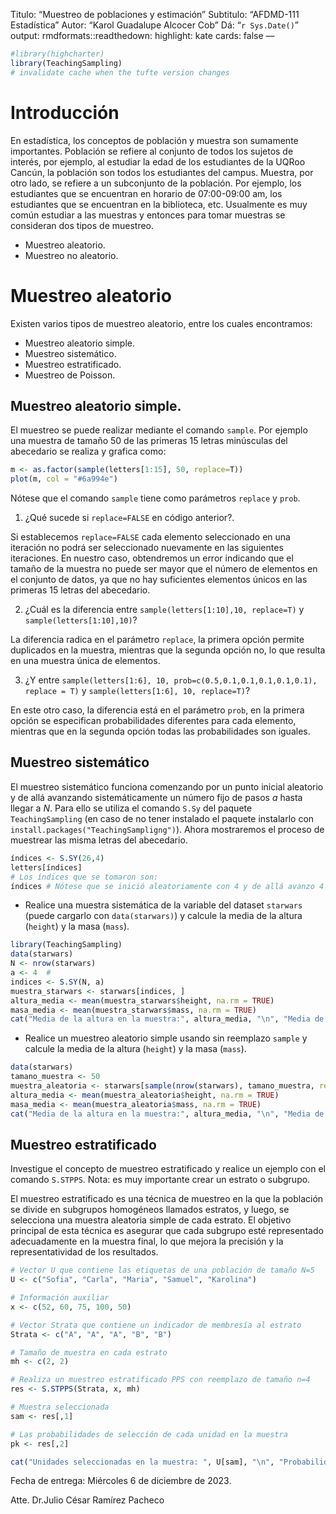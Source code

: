 
Titulo: "Muestreo de poblaciones y estimación"
Subtitulo: "AFDMD-111 Estadística"
Autor: "Karol Guadalupe Alcocer Cob"
Dá: "`r Sys.Date()`"
output:
  rmdformats::readthedown:
    highlight: kate
    cards: false
---

```r
#library(highcharter)
library(TeachingSampling)
# invalidate cache when the tufte version changes
```



# Introducción

En estadística, los conceptos de población y muestra son sumamente importantes. Población se refiere al conjunto de todos los sujetos de interés, por ejemplo, al estudiar la edad de los estudiantes de la UQRoo Cancún, la población son todos los estudiantes del campus. Muestra, por otro lado, se refiere a un subconjunto de la población. Por ejemplo, los estudiantes que se encuentran en horario de 07:00-09:00 am, los estudiantes que se encuentran en la biblioteca, etc. Usualmente es muy común estudiar a las muestras y entonces para tomar muestras se consideran dos tipos de muestreo.

- Muestreo aleatorio.
- Muestreo no aleatorio.


# Muestreo aleatorio

Existen varios tipos de muestreo aleatorio, entre los cuales encontramos:

- Muestreo aleatorio simple.
- Muestreo sistemático.
- Muestreo estratificado.
- Muestreo de Poisson.

## Muestreo aleatorio simple.

El muestreo se puede realizar mediante el comando `sample`. Por ejemplo una muestra de tamaño $50$ de las primeras $15$ letras minúsculas del abecedario se realiza y grafica como:

```r
m <- as.factor(sample(letters[1:15], 50, replace=T))
plot(m, col = "#6a994e")
```

Nótese que el comando `sample` tiene como parámetros `replace` y `prob`. 

1. ¿Qué sucede si `replace=FALSE` en código anterior?.

Si establecemos `replace=FALSE` cada elemento seleccionado en una iteración no podrá ser seleccionado nuevamente en las siguientes iteraciones.
En nuestro caso, obtendremos un error indicando que el tamaño de la muestra no puede ser mayor que el número de elementos en el conjunto de datos, ya que no hay suficientes elementos únicos en las primeras 15 letras del abecedario.

2. ¿Cuál es la diferencia entre `sample(letters[1:10],10, replace=T)` y `sample(letters[1:10],10)`?

La diferencia radica en el parámetro `replace`, la primera opción permite duplicados en la muestra, mientras que la segunda opción no, lo que resulta en una muestra única de elementos.

3. ¿Y entre `sample(letters[1:6], 10, prob=c(0.5,0.1,0.1,0.1,0.1,0.1), replace = T)` y `sample(letters[1:6], 10, replace=T)`?

En este otro caso, la diferencia está en el parámetro `prob`, en la primera opción se especifican probabilidades diferentes para cada elemento, mientras que en la segunda opción todas las probabilidades son iguales. 

## Muestreo sistemático

El muestreo sistemático funciona comenzando por un punto inicial aleatorio y de allá avanzando sistemáticamente un número fijo de pasos $a$ hasta llegar a $N$. Para ello se utiliza el comando `S.Sy` del paquete `TeachingSampling` (en caso de no tener instalado el paquete instalarlo con `install.packages("TeachingSampligng")`). Ahora mostraremos el proceso de muestrear las misma letras del abecedario.


```r
índices <- S.SY(26,4)
letters[índices]
# Los índices que se tomaron son:
índices # Nótese que se inició aleatoriamente con 4 y de allá avanzo 4 unidades.
```
- Realice una muestra sistemática de la variable del dataset `starwars` (puede cargarlo con `data(starwars)`) y calcule la media de la altura (`height`) y la masa (`mass`).

```r
library(TeachingSampling)
data(starwars)
N <- nrow(starwars)
a <- 4  #
indices <- S.SY(N, a)
muestra_starwars <- starwars[indices, ]
altura_media <- mean(muestra_starwars$height, na.rm = TRUE)
masa_media <- mean(muestra_starwars$mass, na.rm = TRUE)
cat("Media de la altura en la muestra:", altura_media, "\n", "Media de la masa en la muestra:", masa_media)
```

- Realice un muestreo aleatorio simple usando sin reemplazo `sample` y calcule la media de la altura (`height`) y la masa (`mass`).

```r
data(starwars)
tamano_muestra <- 50
muestra_aleatoria <- starwars[sample(nrow(starwars), tamano_muestra, replace = FALSE), ]
altura_media <- mean(muestra_aleatoria$height, na.rm = TRUE)
masa_media <- mean(muestra_aleatoria$mass, na.rm = TRUE)
cat("Media de la altura en la muestra:", altura_media, "\n", "Media de la masa en la muestra:", masa_media)

```


## Muestreo estratificado

Investigue el concepto de muestreo estratificado y realice un ejemplo con el comando `S.STPPS`. Nota: es muy importante crear un estrato o subgrupo.

El muestreo estratificado es una técnica de muestreo en la que la población se divide en subgrupos homogéneos llamados estratos, y luego, se selecciona una muestra aleatoria simple de cada estrato. El objetivo principal de esta técnica es asegurar que cada subgrupo esté representado adecuadamente en la muestra final, lo que mejora la precisión y la representatividad de los resultados.

```r
# Vector U que contiene las etiquetas de una población de tamaño N=5
U <- c("Sofia", "Carla", "Maria", "Samuel", "Karolina")

# Información auxiliar
x <- c(52, 60, 75, 100, 50)

# Vector Strata que contiene un indicador de membresía al estrato
Strata <- c("A", "A", "A", "B", "B")

# Tamaño de muestra en cada estrato
mh <- c(2, 2)

# Realiza un muestreo estratificado PPS con reemplazo de tamaño n=4
res <- S.STPPS(Strata, x, mh)

# Muestra seleccionada
sam <- res[,1]

# Las probabilidades de selección de cada unidad en la muestra
pk <- res[,2]

cat("Unidades seleccionadas en la muestra: ", U[sam], "\n", "Probabilidades de selección: ", pk, "\n")

```


Fecha de entrega: Miércoles 6 de diciembre de 2023.

Atte. Dr.Julio César Ramírez Pacheco
